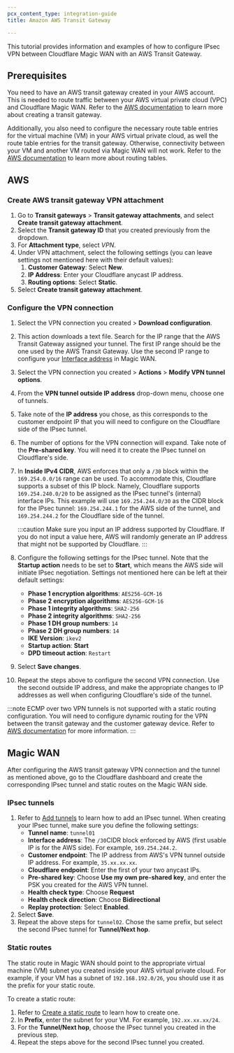 ```yaml
---
pcx_content_type: integration-guide
title: Amazon AWS Transit Gateway

---
```


This tutorial provides information and examples of how to configure IPsec VPN between Cloudflare Magic WAN with an AWS Transit Gateway.

## Prerequisites

You need to have an AWS transit gateway created in your AWS account. This is needed to route traffic between your AWS virtual private cloud (VPC) and Cloudflare Magic WAN. Refer to the [AWS documentation](https://docs.aws.amazon.com/vpc/latest/tgw/tgw-getting-started.html) to learn more about creating a transit gateway.

Additionally, you also need to configure the necessary route table entries for the virtual machine (VM) in your AWS virtual private cloud, as well the route table entries for the transit gateway. Otherwise, connectivity between your VM and another VM routed via Magic WAN will not work. Refer to the [AWS documentation](https://docs.aws.amazon.com/vpc/latest/userguide/VPC_Route_Tables.html) to learn more about routing tables.

## AWS

### Create AWS transit gateway VPN attachment

1. Go to **Transit gateways** > **Transit gateway attachments**, and select **Create transit gateway attachment**.
2. Select the **Transit gateway ID** that you created previously from the dropdown.
3. For **Attachment type**, select _VPN_.
4. Under VPN attachment, select the following settings (you can leave settings not mentioned here with their default values):
   1. **Customer Gateway**: Select **New**.
   2. **IP Address**: Enter your Cloudflare anycast IP address.
   3. **Routing options**: Select **Static**.
5. Select **Create transit gateway attachment**.

### Configure the VPN connection

1. Select the VPN connection you created > **Download configuration**.

2. This action downloads a text file. Search for the IP range that the AWS Transit Gateway assigned your tunnel. The first IP range should be the one used by the AWS Transit Gateway. Use the second IP range to configure your [Interface address](#ipsec-tunnels) in Magic WAN.

3. Select the VPN connection you created > **Actions** > **Modify VPN tunnel options**.

4. From the **VPN tunnel outside IP address** drop-down menu, choose one of tunnels.

5. Take note of the **IP address** you chose, as this corresponds to the customer endpoint IP that you will need to configure on the Cloudflare side of the IPsec tunnel.

6. The number of options for the VPN connection will expand. Take note of the **Pre-shared key**.  You will need it to create the IPsec tunnel on Cloudflare's side.

7. In **Inside IPv4 CIDR**, AWS enforces that only a `/30` block within the `169.254.0.0/16` range can be used. To accommodate this, Cloudflare supports a subset of this IP block. Namely, Cloudflare supports `169.254.240.0/20` to be assigned as the IPsec tunnel's (internal) interface IPs. This example will use `169.254.244.0/30` as the CIDR block for the IPsec tunnel: `169.254.244.1` for the AWS side of the tunnel, and `169.254.244.2` for the Cloudflare side of the tunnel.

   :::caution
   Make sure you input an IP address supported by Cloudflare. If you do not input a value here, AWS will randomly generate an IP address that might not be supported by Cloudflare.
   :::

8. Configure the following settings for the IPsec tunnel. Note that the **Startup action** needs to be set to **Start**, which means the AWS side will initiate IPsec negotiation. Settings not mentioned here can be left at their default settings:
   - **Phase 1 encryption algorithms**: `AES256-GCM-16`
   - **Phase 2 encryption algorithms**: `AES256-GCM-16`
   - **Phase 1 integrity algorithms**: `SHA2-256`
   - **Phase 2 integrity algorithms**: `SHA2-256`
   - **Phase 1 DH group numbers**: `14`
   - **Phase 2 DH group numbers**: `14`
   - **IKE Version**: `ikev2`
   - **Startup action**: **Start**
   - **DPD timeout action**: `Restart`

9. Select **Save changes**.

10. Repeat the steps above to configure the second VPN connection. Use the second outside IP address, and make the appropriate changes to IP addresses as well when configuring Cloudflare's side of the tunnel.

:::note
ECMP over two VPN tunnels is not supported with a static routing configuration. You will need to configure dynamic routing for the VPN between the transit gateway and the customer gateway device. Refer to [AWS documentation](https://docs.aws.amazon.com/vpc/latest/tgw/tgw-transit-gateways.html) for more information.
:::

## Magic WAN

After configuring the AWS transit gateway VPN connection and the tunnel as mentioned above, go to the Cloudflare dashboard and create the corresponding IPsec tunnel and static routes on the Magic WAN side.

### IPsec tunnels

1. Refer to [Add tunnels](/magic-wan/configuration/manually/how-to/configure-tunnels/#add-tunnels) to learn how to add an IPsec tunnel. When creating your IPsec tunnel, make sure you define the following settings:
   - **Tunnel name**: `tunnel01`
   - **Interface address**: The `/30`CIDR block enforced by AWS (first usable IP is for the AWS side). For example, `169.254.244.2`.
   - **Customer endpoint**: The IP address from AWS's VPN tunnel outside IP address. For example, `35.xx.xx.xx`.
   - **Cloudflare endpoint**: Enter the first of your two anycast IPs.
   - **Pre-shared key**: Choose **Use my own pre-shared key**, and enter the PSK you created for the AWS VPN tunnel.
   - **Health check type**: Choose **Request**
   - **Health check direction**: Choose **Bidirectional**
   - **Replay protection**: Select **Enabled**.
2. Select **Save**.
3. Repeat the above steps for `tunnel02`. Chose the same prefix, but select the second IPsec tunnel for **Tunnel/Next hop**.

### Static routes

The static route in Magic WAN should point to the appropriate virtual machine (VM) subnet you created inside your AWS virtual private cloud. For example, if your VM has a subnet of  `192.168.192.0/26`, you should use it as the prefix for your static route.

To create a static route:

1. Refer to [Create a static route](/magic-wan/configuration/manually/how-to/configure-static-routes/#create-a-static-route) to learn how to create one.
2. In **Prefix**, enter the subnet for your VM. For example, `192.xx.xx.xx/24`.
3. For the **Tunnel/Next hop**, choose the IPsec tunnel you created in the previous step.
4. Repeat the steps above for the second IPsec tunnel you created.
